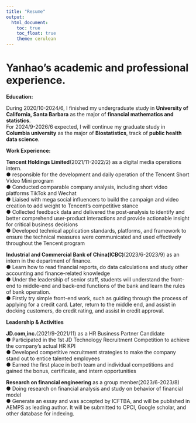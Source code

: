 ```yaml
---
title: "Resume"
output: 
  html_document:
    toc: true
    toc_float: true
    theme: cerulean
---
```


# Yanhao's academic and professional experience.

**Education:**

During 2020/10-2024/6, I finished my undergraduate study in **University of California, Santa Barbara** as the major of **financial mathematics and statistics**. \
For 2024/9-2026/6 expected, I will continue my graduate study in **Columbia university** as the major of **Biostatistics**, track of **public health data science**.

**Work Experience:**

**Tencent Holdings Limited**(2021/11-2022/2) as a digital media operations intern. \
●	responsible for the development and daily operation of the Tencent Short Video Mini program \
●	Conducted comparable company analysis, including short video platforms TikTok and Wechat\
●	Liaised with mega social influencers to build the campaign and video creation to add weight to Tencent's competitive stance\
●	Collected feedback data and delivered the post-analysis to identify and better comprehend user-product interactions and provide actionable insight for critical business decisions\
●	Developed technical application standards, platforms, and framework to ensure the technical measures were communicated and used effectively throughout the Tencent program\

**Industrial and Commercial Bank of China(ICBC)**(2023/6-2023/9) as an intern in the department of finance.\
●	Learn how to read financial reports, do data calculations and study other accounting and finance-related knowledge\
●	Under the leadership of senior staff, students will understand the front-end to middle-end and back-end functions of the bank and learn the rules of bank operation.\
●	Firstly try simple front-end work, such as guiding through the process of applying for a credit card. Later, return to the middle end, and assist in docking customers, do credit rating, and assist in credit approval.\

**Leadership & Activities**

**JD.com,inc.**(2021/9-2021/11) as a HR Business Partner Candidate\
●	Participated in the 1st JD Technology Recruitment Competition to achieve the company’s actual HR KPI\
●	Developed competitive recruitment strategies to make the company stand out to entice talented employees\
●	Earned the first place in both team and individual competitions and gained the bonus, certificate, and intern opportunities\

**Research on financial engineering** as a group menber(2023/6-2023/8)\
●	Doing research on financial analysis and study on behavior of financial model \
●	Generate an essay and was accepted by ICFTBA, and will be published in AEMPS as leading author. It will be submitted to CPCI, Google scholar, and other database for indexing.\





